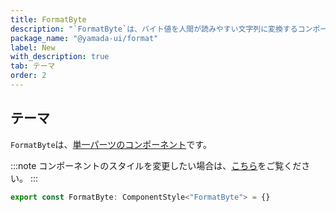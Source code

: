 ```yaml
---
title: FormatByte
description: "`FormatByte`は、バイト値を人間が読みやすい文字列に変換するコンポーネントです。"
package_name: "@yamada-ui/format"
label: New
with_description: true
tab: テーマ
order: 2
---
```


## テーマ

`FormatByte`は、[単一パーツのコンポーネント](/styled-system/theming/component-styles#単一パーツのコンポーネント)です。

:::note
コンポーネントのスタイルを変更したい場合は、[こちら](/styled-system/theming/customize-theme#コンポーネントのスタイルを変更する)をご覧ください。
:::

```ts
export const FormatByte: ComponentStyle<"FormatByte"> = {}
```

